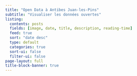 ```yaml
---
title: "Open Data à Antibes Juan-les-Pins"
subtitle: "Visualiser les données ouvertes"
listing:
  contents: posts
  fields: [image, date, title, description, reading-time]
  feed: true
  sort: "date desc"
  type: default
  categories: true
  sort-ui: false
  filter-ui: false
page-layout: full
title-block-banner: true
---
```

